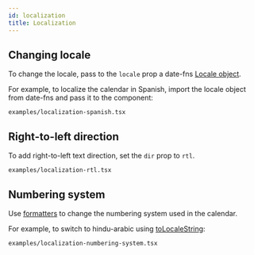 ```yaml
---
id: localization
title: Localization
---
```


## Changing locale

To change the locale, pass to the `locale` prop a date-fns [Locale
object](http://date-fns.org/docs/Locale).

For example, to localize the calendar in Spanish, import the locale object from
date-fns and pass it to the component:

```include
examples/localization-spanish.tsx
```

## Right-to-left direction

To add right-to-left text direction, set the `dir` prop to `rtl`.

```include
examples/localization-rtl.tsx
```

## Numbering system

Use [formatters](formatters) to change the numbering system used in the
calendar.

For example, to switch to hindu-arabic using
[toLocaleString](https://developer.mozilla.org/en/docs/Web/JavaScript/Reference/Global_Objects/Date/toLocaleString):

```include
examples/localization-numbering-system.tsx
```

